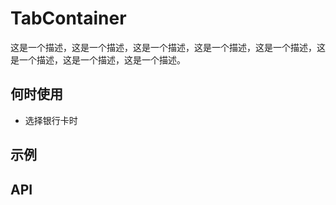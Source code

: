 
<Meta id="TabContainer" title="容器/TabContainer" />

# TabContainer

这是一个描述，这是一个描述，这是一个描述，这是一个描述，这是一个描述，这是一个描述，这是一个描述，这是一个描述。

## 何时使用

- 选择银行卡时

## 示例

<Story id="tabcontainer--basic" />

## API

<ArgsTable of={TabContainer} />

